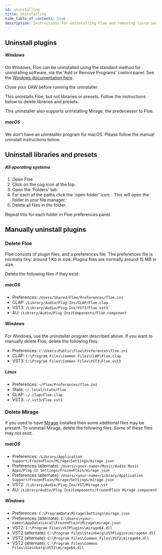 ```yaml
---
id: uninstalling
title: Uninstalling
hide_table_of_contents: true
description: Instructions for uninstalling Floe and removing libraries and presets
---
```


<!--
SPDX-FileCopyrightText: 2025 Sam Windell
SPDX-License-Identifier: MIT
-->

## Uninstall plugins

##### Windows

On Windows, Floe can be uninstalled using the standard method for uninstalling software, via the 'Add or Remove Programs' control panel. See the [Windows documentation here](https://support.microsoft.com/en-gb/windows/uninstall-or-remove-apps-and-programs-in-windows-4b55f974-2cc6-2d2b-d092-5905080eaf98).

Close your DAW before running the uninstaller.

This uninstalls Floe, but not libraries or presets. Follow the instructions below to delete libraries and presets.

This uninstaller also supports uninstalling Mirage, the predecessor to Floe.

##### macOS

We don't have an uninstaller program for macOS. Please follow the manual uninstall instructions below.


## Uninstall libraries and presets
##### All operating systems
1. Open Floe
1. Click on the cog icon <FAIcon icon="fa-solid fa-cog" /> at the top.
1. Open the 'Folders' tab.
1. For each of the paths click the 'open folder' icon: <FAIcon icon="fa-solid fa-external-link-square" />. This will open the folder in your file manager.
1. Delete all files in the folder.

Repeat this for each folder in Floe preferences panel.


## Manually uninstall plugins

### Delete Floe
Floe consists of plugin files, and a preferences file. The preferences file is normally tiny: around 1 Kb in size. Plugins files are normally around 15 MB in size.

Delete the following files if they exist:

##### macOS
- Preferences: `/Users/Shared/Floe/Preferences/floe.ini`
- CLAP: `/Library/Audio/Plug-Ins/CLAP/Floe.clap`
- VST3: `/Library/Audio/Plug-Ins/VST3/Floe.vst3`
- AU: `/Library/Audio/Plug-Ins/Components/Floe.component`

##### Windows
For Windows, use the uninstaller program described above. If you want to manually delete Floe, delete the following files:
- Preferences: `C:\Users\Public\Floe\Preferences\floe.ini`
- CLAP: `C:\Program Files\Common Files\CLAP\Floe.clap`
- VST3: `C:\Program Files\Common Files\VST3\Floe.vst3`

##### Linux
- Preferences: `~/Floe/Preferences/floe.ini`
- State: `~/.local/state/Floe`
- CLAP: `~/.clap/Floe.clap`
- VST3: `~/.vst3/Floe.vst3`

### Delete Mirage
If you used to have [Mirage](../about-the-project/mirage) installed then some additional files may be present. To uninstall Mirage, delete the following files. Some of these files may not exist.

##### macOS
- Preferences: `/Library/Application Support/FrozenPlain/Mirage/Settings/mirage.json`
- Preferences (alternate): `/Users/<your-name>/Music/Audio Music Apps/Plug-In Settings/FrozenPlain/mirage.json`
- Preferences (alternate): `/Users/<your-name>/Library/Application Support/FrozenPlain/Mirage/Settings/mirage.json`
- VST2: `/Library/Audio/Plug-Ins/VST/Mirage.vst`
- AU: `/Library/Audio/Plug-Ins/Components/FrozenPlain Mirage.component`

##### Windows
- Preferences: `C:\ProgramData\Mirage\Settings\mirage.json`
- Preferences (alternate): `C:\Users\<your-name>\AppData\Local\FrozenPlain\Mirage\mirage.json`
- VST2: `C:\Program Files\VSTPlugins\mirage64.dll`
- VST2 (alternate): `C:\Program Files\Steinberg\VSTPlugins\mirage64.dll`
- VST2 (alternate): `C:\Program Files\Common Files\VST2\mirage64.dll`
- VST2 (alternate): `C:\Program Files\Common Files\Steinberg\VST2\mirage64.dll`

